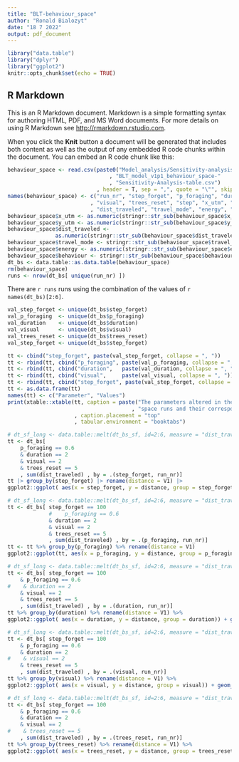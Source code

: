 ```yaml
---
title: "BLT-behaviour_space"
author: "Ronald Bialozyt"
date: "18 7 2022"
output: pdf_document
---
```


```r
library("data.table")
library("dplyr")
library("ggplot2")
knitr::opts_chunk$set(echo = TRUE)
```

## R Markdown

This is an R Markdown document. Markdown is a simple formatting syntax for authoring HTML, PDF, and MS Word documents. For more details on using R Markdown see <http://rmarkdown.rstudio.com>.

When you click the **Knit** button a document will be generated that includes both content as well as the output of any embedded R code chunks within the document. You can embed an R code chunk like this:

```r
behaviour_space <- read.csv(paste0("Model_analysis/Sensitivity-analysis/"
                                , "BLT_model_v1p1_behaviour_space-"
                                , "Sensitivity-Analysis-table.csv")
                            , header = T, sep = ",", quote = "\"", skip = 6)
names(behaviour_space) <- c("run_nr", "step_forget", "p_foraging", "duration"
                          , "visual", "trees_reset", "step", "x_utm", "y_utm"
                          , "dist_traveled", "travel_mode", "energy", "behaviour")
behaviour_space$x_utm <- as.numeric(stringr::str_sub(behaviour_space$x_utm, 2, -2))
behaviour_space$y_utm <- as.numeric(stringr::str_sub(behaviour_space$y_utm, 2, -2))
behaviour_space$dist_traveled <- 
               as.numeric(stringr::str_sub(behaviour_space$dist_traveled, 2, -2))
behaviour_space$travel_mode <- stringr::str_sub(behaviour_space$travel_mode, 2, -2)
behaviour_space$energy <- as.numeric(stringr::str_sub(behaviour_space$energy, 2, -2))
behaviour_space$behaviour <- stringr::str_sub(behaviour_space$behaviour, 2, -2)
dt_bs <- data.table::as.data.table(behaviour_space) 
rm(behaviour_space)
runs <- nrow(dt_bs[ unique(run_nr) ])
```

There are `r runs` runs using the combination of the values of 
`r names(dt_bs)[2:6]`.

```r
val_step_forget <- unique(dt_bs$step_forget)
val_p_foraging  <- unique(dt_bs$p_foraging)
val_duration    <- unique(dt_bs$duration)
val_visual      <- unique(dt_bs$visual)
val_trees_reset <- unique(dt_bs$trees_reset)
val_step_forget <- unique(dt_bs$step_forget)

tt <- cbind("step_forget", paste(val_step_forget, collapse = ", "))
tt <- rbind(tt, cbind("p_foraging", paste(val_p_foraging, collapse = ", ")))
tt <- rbind(tt, cbind("duration",   paste(val_duration, collapse = ", ")))
tt <- rbind(tt, cbind("visual",     paste(val_visual, collapse = ", ")))
tt <- rbind(tt, cbind("step_forget", paste(val_step_forget, collapse = ", ")))
tt <- as.data.frame(tt)
names(tt) <- c("Parameter", "Values")
print(xtable::xtable(tt, caption = paste("The parameters altered in the behavior"
                                       , "space runs and their corresponding values."))
                     , caption.placement = "top"
                     , tabular.environment = "booktabs")
```
```r
# dt_sf_long <- data.table::melt(dt_bs_sf, id=2:6, measure = "dist_traveled")
tt <- dt_bs[ 
    p_foraging == 0.6
    & duration == 2
    & visual == 2
    & trees_reset == 5
    , sum(dist_traveled) , by = .(step_forget, run_nr)]
tt |> group_by(step_forget) |> rename(distance = V1) |> 
ggplot2::ggplot( aes(x = step_forget, y = distance, group = step_forget)) + geom_boxplot()

```

```r
# dt_sf_long <- data.table::melt(dt_bs_sf, id=2:6, measure = "dist_traveled")
tt <- dt_bs[ step_forget == 100
             #    p_foraging == 0.6
             & duration == 2
             & visual == 2
             & trees_reset == 5
             , sum(dist_traveled) , by = .(p_foraging, run_nr)]
tt <- tt %>% group_by(p_foraging) %>% rename(distance = V1)
ggplot2::ggplot(tt, aes(x = p_foraging, y = distance, group = p_foraging)) + geom_boxplot()

```

```r
# dt_sf_long <- data.table::melt(dt_bs_sf, id=2:6, measure = "dist_traveled")
tt <- dt_bs[ step_forget == 100
    & p_foraging == 0.6
#    & duration == 2
    & visual == 2
    & trees_reset == 5
    , sum(dist_traveled) , by = .(duration, run_nr)]
tt %>% group_by(duration) %>% rename(distance = V1) %>% 
ggplot2::ggplot( aes(x = duration, y = distance, group = duration)) + geom_boxplot()

```

```r
# dt_sf_long <- data.table::melt(dt_bs_sf, id=2:6, measure = "dist_traveled")
tt <- dt_bs[ step_forget == 100
    & p_foraging == 0.6
    & duration == 2
#    & visual == 2
    & trees_reset == 5
    , sum(dist_traveled) , by = .(visual, run_nr)]
tt %>% group_by(visual) %>% rename(distance = V1) %>% 
ggplot2::ggplot( aes(x = visual, y = distance, group = visual)) + geom_boxplot()

```

```r
# dt_sf_long <- data.table::melt(dt_bs_sf, id=2:6, measure = "dist_traveled")
tt <- dt_bs[ step_forget == 100
    & p_foraging == 0.6
    & duration == 2
    & visual == 2
#    & trees_reset == 5
    , sum(dist_traveled) , by = .(trees_reset, run_nr)]
tt %>% group_by(trees_reset) %>% rename(distance = V1) %>% 
ggplot2::ggplot( aes(x = trees_reset, y = distance, group = trees_reset)) + geom_boxplot()

```

